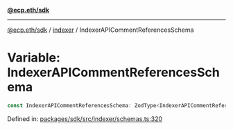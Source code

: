 [**@ecp.eth/sdk**](../../index.mdx)

***

[@ecp.eth/sdk](/sdk-reference/index.mdx) / [indexer](/sdk-reference/indexer/index.mdx) / IndexerAPICommentReferencesSchema

# Variable: IndexerAPICommentReferencesSchema

```ts
const IndexerAPICommentReferencesSchema: ZodType<IndexerAPICommentReferencesSchemaInputType>;
```

Defined in: [packages/sdk/src/indexer/schemas.ts:320](https://github.com/ecp-eth/comments-monorepo/blob/main/packages/sdk/src/indexer/schemas.ts#L320)
